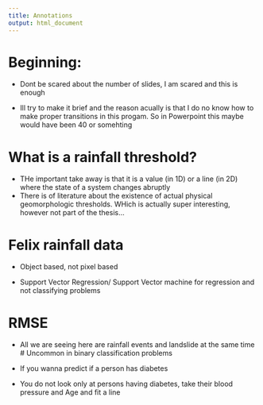 ---
title: Annotations
output: html_document
---
  
# Beginning:
  
- Dont be scared about the number of slides, I am scared and this is enough

- Ill try to make it brief and the reason acually is that I do no know how to make proper transitions
in this progam. So in Powerpoint this maybe would have been 40 or somehting


# What is a rainfall threshold?

- THe important take away is that it is a value (in 1D) or a line (in 2D) where the state of a system changes abruptly
- There is  of literature about the existence of actual physical geomorphologic thresholds. WHich is actually super interesting, however not part of the thesis...


# Felix rainfall data

- Object based, not pixel based

- Support Vector Regression/ Support Vector machine for regression and not classifying problems

# RMSE


- All we are seeing here are rainfall events and landslide at the same time
# Uncommon in binary classification problems

- If you wanna predict if a person has diabetes

- You do not look only at persons having diabetes, take their blood pressure and Age and fit a line
